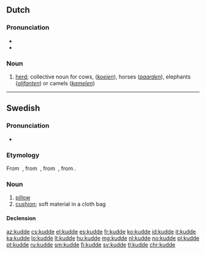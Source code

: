==Dutch==

===Pronunciation===
* {{IPA|/ˈkʏdə/|lang=nl}}
* {{audio|Nl-kudde.ogg|Audio|lang=nl}}

===Noun===
{{nl-noun|f|-s|pl2=-en|kuddetje}}

# [[herd]]; collective noun for cows, (''[[koe]]ien''), horses (''[[paard]]en''), elephants (''[[olifant]]en'') or camels (''[[kameel|kamelen]]'')

----

==Swedish==

===Pronunciation===
* {{IPA|/ˈkɵdˈdɛ/|[ˈkʰɵdˈdɛ]|lang=sv}}

===Etymology===
From {{etyl|gmq-osw|sv}} {{m|non|kodde}}, from {{etyl|non|sv}} {{m|non|koddi}}, from {{etyl|gem-pro|sv}} {{m|gem-pro|*kuddô}}, from {{etyl|ine-pro|sv}} {{m|ine-pro|*gewt-}}.

===Noun===
{{sv-noun|c}}

# [[pillow]]
# [[cushion]]; soft material in a cloth bag

====Declension====
{{sv-infl-noun-c-ar|2=kudd}}

[[az:kudde]]
[[cs:kudde]]
[[el:kudde]]
[[es:kudde]]
[[fr:kudde]]
[[ko:kudde]]
[[id:kudde]]
[[it:kudde]]
[[ka:kudde]]
[[lo:kudde]]
[[lt:kudde]]
[[hu:kudde]]
[[mg:kudde]]
[[nl:kudde]]
[[no:kudde]]
[[pl:kudde]]
[[pt:kudde]]
[[ru:kudde]]
[[sm:kudde]]
[[fi:kudde]]
[[sv:kudde]]
[[tl:kudde]]
[[chr:kudde]]